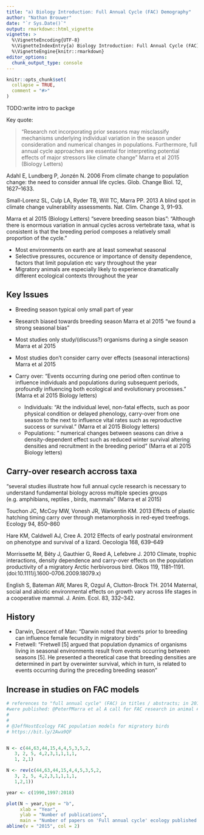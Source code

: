 ```yaml
---
title: "a) Biology Introduction: Full Annual Cycle (FAC) Demography"
author: "Nathan Brouwer"
date: "`r Sys.Date()`"
output: rmarkdown::html_vignette
vignette: >
  %\VignetteEncoding{UTF-8}
  %\VignetteIndexEntry{a) Biology Introduction: Full Annual Cycle (FAC) Demography}
  %\VignetteEngine{knitr::rmarkdown}
editor_options: 
  chunk_output_type: console
---
```


```r
knitr::opts_chunk$set(
  collapse = TRUE,
  comment = "#>"
)
```


TODO:write intro to packge


Key quote:

> "Research not incorporating prior seasons may misclassify mechanisms underlying individual variation in the season under consideration and numerical changes in populations. Furthermore, full annual cycle approaches are essential for interpreting potential effects of major stressors like climate change " Marra et al 2015 (Biology Letters)

Adahl E, Lundberg P, Jonzén N. 2006 From climate change to population change: the need to consider annual life cycles. Glob. Change Biol. 12, 1627–1633.

Small-Lorenz SL, Culp LA, Ryder TB, Will TC, Marra PP. 2013 A blind spot in climate change vulnerability assessments. Nat. Clim. Change 3, 91–93.

Marra et al 2015 (Biology Letters) "severe breeding season bias": "Although there is enormous variation in annual cycles across vertebrate taxa, what is consistent is that the breeding period composes a relatively small proportion of the cycle."


* Most environments on earth are at least somewhat seasonal
* Selective pressures, occurence or importance of density dependence, factors that limit population etc vary throughout the year
* Migratory animals are especially likely to experience dramatically different ecological contexts throughout the year

## Key Issues

* Breeding season typical only small part of year
* Research biased towards breeding season Marra et al 2015 "we found a strong seasonal bias"
* Most studies only study/(discuss?) organisms during a single season Marra et al 2015 
* Most studies don't consider carry over effects (seasonal interactions) Marra et al 2015 

* Carry over: "Events occurring during one period often continue to influence individuals and populations during subsequent periods, profoundly influencing both ecological and evolutionary processes." (Marra et al 2015 Biology letters)
  - Individuals: "At the individual level, non-fatal effects, such as poor physical condition or delayed phenology, carry-over from one season to the next to influence vital rates such as reproductive success or survival." (Marra et al 2015 Biology letters)
  - Populations: " numerical changes between seasons can drive a density-dependent effect such as reduced winter survival altering densities and recruitment in the breeding period" (Marra et al 2015 Biology letters)
  
  
## Carry-over research accross taxa

 "several studies illustrate how full annual cycle research is necessary to understand fundamental biology across multiple species groups (e.g. amphibians, reptiles , birds, mammals" (Marra et al 2015)
 
 Touchon JC, McCoy MW, Vonesh JR, Warkentin KM. 2013 Effects of plastic hatching timing carry over through metamorphosis in red-eyed treefrogs. Ecology 94, 850–860
 
 Hare KM, Caldwell AJ, Cree A. 2012 Effects of early postnatal environment on phenotype and survival of a lizard. Oecologia 168, 639–649
 
 Morrissette M, Bêty J, Gauthier G, Reed A, Lefebvre J. 2010 Climate, trophic interactions, density dependence and carry-over effects on the population productivity of a migratory Arctic herbivorous bird. Oikos 119, 1181–1191. (doi:10.1111/j.1600-0706.2009.18079.x)
 
 English S, Bateman AW, Mares R, Ozgul A, Clutton-Brock TH. 2014 Maternal, social and abiotic environmental effects on growth vary across life stages in a cooperative mammal. J. Anim. Ecol. 83, 332–342.
  

## History

* Darwin, Descent of Man: "Darwin noted that events prior to breeding can influence female fecundity in migratory birds"
* Fretwell: "Fretwell [5] argued that population dynamics of organisms living in seasonal environments result from events occurring between seasons [5]. He presented a theoretical case that breeding densities are determined in part by overwinter survival, which in turn, is related to events occurring during the preceding breeding season"


## Increase in studies on FAC models 

```r
# references to "full annual cycle" (FAC) in titles / abstracts; in 2015 2 major papers 
#were published: @PeterPMarra et al A call for FAC research in animal #ecology #https://bit.ly/2KhqKag
#  
# 
# @JeffHostEcology FAC population models for migratory birds
# https://bit.ly/2Awa9QF


N <- c(44,63,44,15,4,4,5,3,5,2,
   3, 2, 5, 4,2,3,1,1,1,1,
   1, 2,1)

N <- rev(c(44,63,44,15,4,4,5,3,5,2,
   3, 2, 5, 4,2,3,1,1,1,1,
   1,2,1))

year <- c(1990,1997:2018)

plot(N ~ year,type = "b",
     xlab = "Year",
     ylab = "Number of publications",
     main = "Number of papers on 'Full annual cycle' ecology published per year")
abline(v = "2015", col = 2)
```

